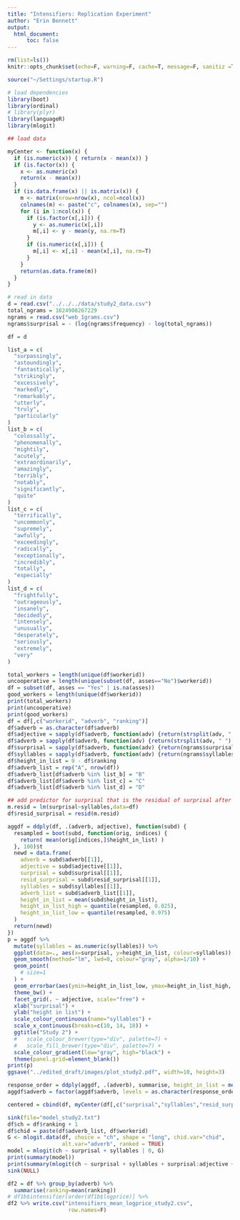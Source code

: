 ```yaml
---
title: "Intensifiers: Replication Experiment"
author: "Erin Bennett"
output: 
  html_document:
      toc: false
---
```


```r
rm(list=ls())
knitr::opts_chunk$set(echo=F, warning=F, cache=T, message=F, sanitiz =T, fig.width = 5, fig.height = 3)
```

```r
source("~/Settings/startup.R")

# load dependencies
library(boot)
library(ordinal)
# library(plyr)
library(languageR)
library(mlogit)
```

```r
## load data

myCenter <- function(x) {
  if (is.numeric(x)) { return(x - mean(x)) }
  if (is.factor(x)) {
    x <- as.numeric(x)
    return(x - mean(x))
  }
  if (is.data.frame(x) || is.matrix(x)) {
    m <- matrix(nrow=nrow(x), ncol=ncol(x))
    colnames(m) <- paste("c", colnames(x), sep="")
    for (i in 1:ncol(x)) {
      if (is.factor(x[,i])) {
        y <- as.numeric(x[,i])
        m[,i] <- y - mean(y, na.rm=T)
      }
      if (is.numeric(x[,i])) {
        m[,i] <- x[,i] - mean(x[,i], na.rm=T)
      }
    }
    return(as.data.frame(m))
  }
}

# read in data
d = read.csv("../../../data/study2_data.csv")
total_ngrams = 1024908267229
ngrams = read.csv("web_1grams.csv")
ngrams$surprisal = - (log(ngrams$frequency) - log(total_ngrams))

df = d

list_a = c(
  "surpassingly",
  "astoundingly",
  "fantastically",
  "strikingly",
  "excessively",
  "markedly",
  "remarkably",
  "utterly",
  "truly",
  "particularly"
)
list_b = c(
  "colossally",
  "phenomenally",
  "mightily",
  "acutely",
  "extraordinarily",
  "amazingly",
  "terribly",
  "notably",
  "significantly",
  "quite"
)
list_c = c(
  "terrifically",
  "uncommonly",
  "supremely",
  "awfully",
  "exceedingly",
  "radically",
  "exceptionally",
  "incredibly",
  "totally",
  "especially"
)
list_d = c(
  "frightfully",
  "outrageously",
  "insanely",
  "decidedly",
  "intensely",
  "unusually",
  "desperately",
  "seriously",
  "extremely",
  "very"
)

total_workers = length(unique(df$workerid))
uncooperative = length(unique(subset(df, asses=="No")$workerid))
df = subset(df, asses == "Yes" | is.na(asses))
good_workers = length(unique(df$workerid))
print(total_workers)
print(uncooperative)
print(good_workers)
df = df[,c("workerid", "adverb", "ranking")]
df$adverb = as.character(df$adverb)
df$adjective = sapply(df$adverb, function(adv) {return(strsplit(adv, " ")[[1]][2])})
df$adverb = sapply(df$adverb, function(adv) {return(strsplit(adv, " ")[[1]][1])})
df$surprisal = sapply(df$adverb, function(adv) {return(ngrams$surprisal[adv == as.character(ngrams$ngram)][1])})
df$syllables = sapply(df$adverb, function(adv) {return(ngrams$syllables[adv == as.character(ngrams$ngram)][1])})
df$height_in_list = 9 - df$ranking
df$adverb_list = rep("A", nrow(df))
df$adverb_list[df$adverb %in% list_b] = "B"
df$adverb_list[df$adverb %in% list_c] = "C"
df$adverb_list[df$adverb %in% list_d] = "D"

## add predictor for surprisal that is the residual of surprisal after being predicted by syllables
m.resid = lm(surprisal~syllables,data=df)
df$resid_surprisal = resid(m.resid)

aggdf = ddply(df, .(adverb, adjective), function(subd) {
  resampled = boot(subd, function(orig, indices) {
    return( mean(orig[indices,]$height_in_list) )
  }, 100)$t
  newd = data.frame(
    adverb = subd$adverb[[1]],
    adjective = subd$adjective[[1]],
    surprisal = subd$surprisal[[1]],
    resid_surprisal = subd$resid_surprisal[[1]],
    syllables = subd$syllables[[1]],
    adverb_list = subd$adverb_list[[1]],
    height_in_list = mean(subd$height_in_list),
    height_in_list_high = quantile(resampled, 0.025),
    height_in_list_low = quantile(resampled, 0.975)
  )
  return(newd)
})
p = aggdf %>%
  mutate(syllables = as.numeric(syllables)) %>%
  ggplot(data=., aes(x=surprisal, y=height_in_list, colour=syllables)) +
  geom_smooth(method="lm", lwd=0, colour="gray", alpha=1/10) +
  geom_point(
    # size=1
  ) +
  geom_errorbar(aes(ymin=height_in_list_low, ymax=height_in_list_high, x=surprisal), width=0) +
  theme_bw() +
  facet_grid(. ~ adjective, scale="free") +
  xlab("surprisal") +
  ylab("height in list") +
  scale_colour_continuous(name="syllables") +
  scale_x_continuous(breaks=c(10, 14, 18)) +
  ggtitle("Study 2") +
  #   scale_colour_brewer(type="div", palette=7) +
  #   scale_fill_brewer(type="div", palette=7) +
  scale_colour_gradient(low="gray", high="black") +
  theme(panel.grid=element_blank())
print(p)
ggsave("../edited_draft/images/plot_study2.pdf", width=10, height=3)

response_order = ddply(aggdf, .(adverb), summarise, height_in_list = mean(height_in_list))
aggdf$adverb = factor(aggdf$adverb, levels = as.character(response_order$adverb)[order(response_order$height_in_list)])

centered = cbind(df, myCenter(df[,c("surprisal","syllables","resid_surprisal")]))

sink(file="model_study2.txt")
df$ch = df$ranking + 1
df$chid = paste(df$adverb_list, df$workerid)
G <- mlogit.data(df, choice = "ch", shape = "long", chid.var="chid",
                 alt.var="adverb", ranked = TRUE)
model = mlogit(ch ~ surprisal + syllables | 0, G)
print(summary(model))
print(summary(mlogit(ch ~ surprisal + syllables + surprisal:adjective + syllables:adjective | 0, G)))
sink(NULL)

```
```r
df2 = df %>% group_by(adverb) %>%
  summarise(ranking=mean(ranking))
# df1b$intensifier[order(df1b$logprice)] %>%
df2 %>% write.csv("intensifiers_mean_logprice_study2.csv",
                   row.names=F)
```
